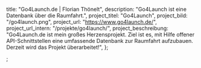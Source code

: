   title: "Go4Launch.de | Florian Thönelt",
  description: "Go4Launch ist eine Datenbank über die Raumfahrt.",
  project_titel: "Go4Launch",
  project_bild: "/go4launch.png",
  project_url: "https://www.go4launch.de/",
  project_url_intern: "/projekte/go4launch/",
  project_beschreibung:
    "Go4Launch.de ist mein großes Herzensprojekt. Ziel ist es, mit Hilfe offener API-Schnittstellen eine umfassende Datenbank zur Raumfahrt aufzubauen. Derzeit wird das Projekt überarbeitet!",
};

;
